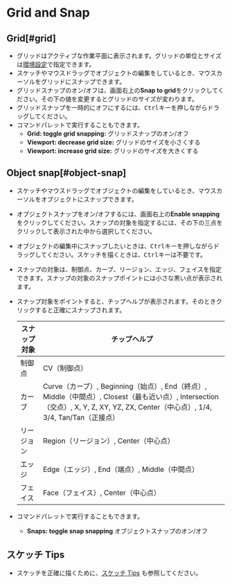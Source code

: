 # Grid and Snap

## Grid[#grid]

- グリッドはアクティブな作業平面に表示されます。グリッドの単位とサイズは[環境設定](../start/preferences)で指定できます。
- スケッチやマウスドラッグでオブジェクトの編集をしているとき、マウスカーソルをグリッドにスナップできます。
- グリッドスナップのオン/オフは、画面右上の**Snap to grid**をクリックしてください。その下の値を変更するとグリッドのサイズが変わります。
- グリッドスナップを一時的にオフにするには、<kbd>Ctrl</kbd>キーを押しながらドラッグしてください。
- コマンドパレットで実行することもできます。
    - **Grid: toggle grid snapping:** グリッドスナップのオン/オフ
    - **Viewport: decrease grid size:** グリッドのサイズを小さくする
    - **Viewport: increase grid size:** グリッドのサイズを大きくする

## Object snap[#object-snap]

- スケッチやマウスドラッグでオブジェクトの編集をしているとき、マウスカーソルをオブジェクトにスナップできます。
- オブジェクトスナップをオン/オフするには、画面右上の**Enable snapping**をクリックしてください。スナップの対象を指定するには、その下の三点をクリックして表示された中から選択してください。

- オブジェクトの編集中にスナップしたいときは、<kbd>Ctrl</kbd>キーを押しながらドラッグしてください。スケッチを描くときは、<kbd>Ctrl</kbd>キーは不要です。

- スナップの対象は、制御点、カーブ、リージョン、エッジ、フェイスを指定できます。スナップの対象のスナップポイントには小さな黒い点が表示されます。
- スナップ対象をポイントすると、チップヘルプが表示されます。そのときクリックすると正確にスナップされます。

    | スナップ対象 | チップヘルプ                                                                                                                                                                       |
    | ------------ | ---------------------------------------------------------------------------------------------------------------------------------------------------------------------------------- |
    | 制御点       | CV（制御点）                                                                                                                                                                       |
    | カーブ       | Curve（カーブ）, Beginning（始点）, End（終点）, Middle（中間点）, Closest（最も近い点）, Intersection（交点）, X, Y, Z, XY, YZ, ZX, Center（中心点）, 1/4, 3/4, Tan/Tan（正接点） |
    | リージョン   | Region（リージョン）, Center（中心点）                                                                                                                                             |
    | エッジ       | Edge（エッジ）, End（端点）, Middle（中間点）                                                                                                                                      |
    | フェイス     | Face（フェイス）, Center（中心点）                                                                                                                                                 |

- コマンドパレットで実行することもできます。
    - **Snaps: toggle snap snapping** オブジェクトスナップのオン/オフ

## スケッチ Tips

- スケッチを正確に描くために、[スケッチ Tips](../tool/sketching-tips) も参照してください。
